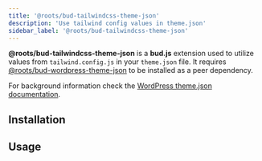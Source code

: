 ```yaml
---
title: '@roots/bud-tailwindcss-theme-json'
description: 'Use tailwind config values in theme.json'
sidebar_label: '@roots/bud-tailwindcss-theme-json'
---
```



**@roots/bud-tailwindcss-theme-json** is a **bud.js** extension used to utilize values from `tailwind.config.js` in your `theme.json` file.
It requires [@roots/bud-wordpress-theme-json](/extensions/bud-wordpress-theme-json) to be installed as a peer dependency.

For background information check the [WordPress theme.json documentation](https://developer.wordpress.org/block-editor/how-to-guides/themes/theme-json/).

## Installation

<Install packages="@roots/bud-tailwindcss-theme-json" />

## Usage

<Usage />
